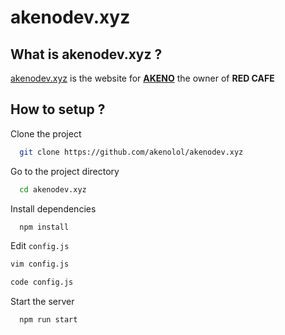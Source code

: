 # akenodev.xyz


## What is akenodev.xyz ?

[akenodev.xyz](https://akenodev.xyz) is the website for [**AKENO**](https://github.com/akenolol) the owner of **RED CAFE**


## How to setup ?

Clone the project

```bash
  git clone https://github.com/akenolol/akenodev.xyz
```

Go to the project directory

```bash
  cd akenodev.xyz
```

Install dependencies

```bash
  npm install
```

Edit `config.js`

```bash
vim config.js
```

```bash
code config.js
```

Start the server

```bash
  npm run start
```

